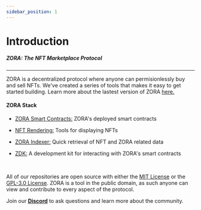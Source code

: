 ```yaml
---
sidebar_position: 1
---
```


# Introduction

##### ZORA: The NFT Marketplace Protocol

---

ZORA is a decentralized protocol where anyone can permisionlessly buy and sell NFTs.
We've created a series of tools that makes it easy to get started building. Learn more about the lastest version of ZORA [here.](../docs/v3-overview)

#### ZORA Stack

- [ZORA Smart Contracts:](../docs/smart-contracts/zora-v3) ZORA's deployed smart contracts 

- [NFT Rendering:](../docs/developer-tools/nft-rendering/introduction) Tools for displaying NFTs

- [ZORA Indexer:](../docs/developer-tools/indexer/introduction) Quick retrieval of NFT and ZORA related data

- [ZDK:](../docs/developer-tools/zdk/introduction) A development kit for interacting with ZORA's smart contracts


<br />

All of our repositories are open source with either the [MIT License](https://opensource.org/licenses/MIT) or the [GPL-3.0 License](https://www.gnu.org/licenses/gpl-3.0.en.html).
ZORA is a tool in the public domain, as such anyone can view and contribute to every aspect of the protocol.

Join our [**Discord**](https://zora.community/) to ask questions and learn more about the community.
